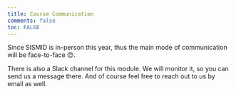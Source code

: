 ```yaml
---
title: Course Communication
comments: false
toc: FALSE
---
```




Since SISMID is in-person this year, thus the main mode of communication will be face-to-face 😊. 

There is also a Slack channel for this module. We will monitor it, so you can send us a message there. And of course feel free to reach out to us by email as well.

